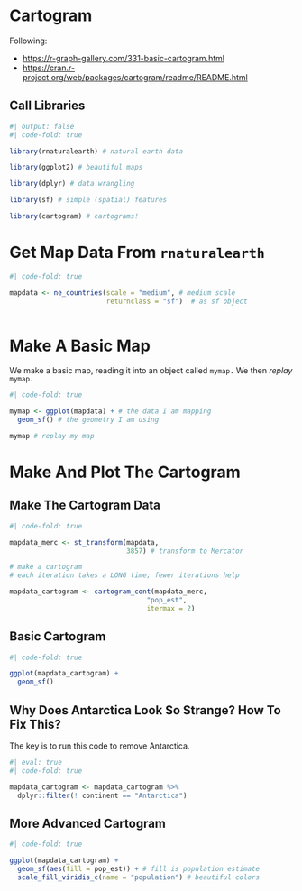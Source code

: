 # Cartogram

Following:

* [https://r-graph-gallery.com/331-basic-cartogram.html](https://r-graph-gallery.com/331-basic-cartogram.html) 
* [https://cran.r-project.org/web/packages/cartogram/readme/README.html](https://cran.r-project.org/web/packages/cartogram/readme/README.html)

## Call Libraries

```r
#| output: false
#| code-fold: true

library(rnaturalearth) # natural earth data

library(ggplot2) # beautiful maps

library(dplyr) # data wrangling

library(sf) # simple (spatial) features

library(cartogram) # cartograms!

```

# Get Map Data From `rnaturalearth`

```r
#| code-fold: true

mapdata <- ne_countries(scale = "medium", # medium scale
                        returnclass = "sf")  # as sf object
  
```

# Make A Basic Map

We make a basic map, reading it into an object called `mymap.` We then *replay* `mymap.`

```r
#| code-fold: true

mymap <- ggplot(mapdata) + # the data I am mapping
  geom_sf() # the geometry I am using

mymap # replay my map

```

# Make And Plot The Cartogram

## Make The Cartogram Data

```r
#| code-fold: true

mapdata_merc <- st_transform(mapdata, 
                             3857) # transform to Mercator

# make a cartogram
# each iteration takes a LONG time; fewer iterations help

mapdata_cartogram <- cartogram_cont(mapdata_merc, 
                                  "pop_est", 
                                  itermax = 2)
```

## Basic Cartogram

```r
#| code-fold: true

ggplot(mapdata_cartogram) + 
  geom_sf()

```

::: {.callout-tip}
## Why Does Antarctica Look So Strange? How To Fix This?

The key is to run this code to remove Antarctica.

```r
#| eval: true
#| code-fold: true

mapdata_cartogram <- mapdata_cartogram %>% 
  dplyr::filter(! continent == "Antarctica")

```
:::

## More Advanced Cartogram

```r
#| code-fold: true

ggplot(mapdata_cartogram) + 
  geom_sf(aes(fill = pop_est)) + # fill is population estimate
  scale_fill_viridis_c(name = "population") # beautiful colors

```


